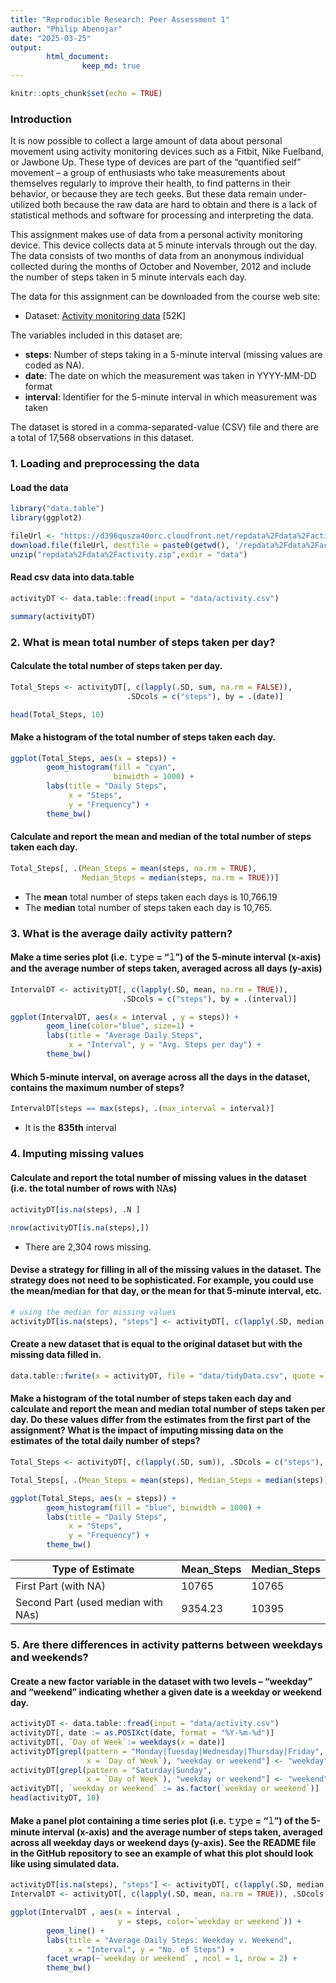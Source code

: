 ---
title: "Reproducible Research: Peer Assessment 1"
author: "Philip Abenojar"
date: "2025-03-25"
output: 
        html_document:
                keep_md: true
---

```{r setup, include=FALSE}
knitr::opts_chunk$set(echo = TRUE)
```


### Introduction

It is now possible to collect a large amount of data about personal movement using activity monitoring devices such as a Fitbit, Nike Fuelband, or Jawbone Up. These type of devices are part of the “quantified self” movement – a group of enthusiasts who take measurements about themselves regularly to improve their health, to find patterns in their behavior, or because they are tech geeks. But these data remain under-utilized both because the raw data are hard to obtain and there is a lack of statistical methods and software for processing and interpreting the data.

This assignment makes use of data from a personal activity monitoring device. This device collects data at 5 minute intervals through out the day. The data consists of two months of data from an anonymous individual collected during the months of October and November, 2012 and include the number of steps taken in 5 minute intervals each day.

The data for this assignment can be downloaded from the course web site:

 - Dataset: [Activity monitoring data](https://d396qusza40orc.cloudfront.net/repdata%2Fdata%2Factivity.zip) [52K]

The variables included in this dataset are:

 - **steps**: Number of steps taking in a 5-minute interval (missing values are coded as NA). 
 - **date**: The date on which the measurement was taken in YYYY-MM-DD format
 - **interval**: Identifier for the 5-minute interval in which measurement was taken

The dataset is stored in a comma-separated-value (CSV) file and there are a total of 17,568 observations in this dataset.



### 1. Loading and preprocessing the data
#### Load the data
```{r}
library("data.table")
library(ggplot2)

fileUrl <- "https://d396qusza40orc.cloudfront.net/repdata%2Fdata%2Factivity.zip"
download.file(fileUrl, destfile = paste0(getwd(), '/repdata%2Fdata%2Factivity.zip'), method = "curl")
unzip("repdata%2Fdata%2Factivity.zip",exdir = "data")
```

#### Read csv data into data.table
```{r}
activityDT <- data.table::fread(input = "data/activity.csv")
```

```{r}
summary(activityDT)
```


### 2. What is mean total number of steps taken per day?
#### Calculate the total number of steps taken per day.
```{r}
Total_Steps <- activityDT[, c(lapply(.SD, sum, na.rm = FALSE)), 
                          .SDcols = c("steps"), by = .(date)] 

head(Total_Steps, 10)
```

#### Make a histogram of the total number of steps taken each day.
```{r}
ggplot(Total_Steps, aes(x = steps)) +
        geom_histogram(fill = "cyan", 
                       binwidth = 1000) +
        labs(title = "Daily Steps",
             x = "Steps",
             y = "Frequency") +
        theme_bw()
```

#### Calculate and report the mean and median of the total number of steps taken each day.
```{r}
Total_Steps[, .(Mean_Steps = mean(steps, na.rm = TRUE), 
                Median_Steps = median(steps, na.rm = TRUE))]
```

 - The **mean** total number of steps taken each days is 10,766.19
 - The **median** total number of steps taken each day is 10,765.


### 3. What is the average daily activity pattern?
#### Make a time series plot (i.e. 𝚝𝚢𝚙𝚎 = "𝚕") of the 5-minute interval (x-axis) and the average number of steps taken, averaged across all days (y-axis)
```{r}
IntervalDT <- activityDT[, c(lapply(.SD, mean, na.rm = TRUE)), 
                         .SDcols = c("steps"), by = .(interval)] 

ggplot(IntervalDT, aes(x = interval , y = steps)) + 
        geom_line(color="blue", size=1) + 
        labs(title = "Average Daily Steps", 
             x = "Interval", y = "Avg. Steps per day") +
        theme_bw()
```

#### Which 5-minute interval, on average across all the days in the dataset, contains the maximum number of steps?
```{r}
IntervalDT[steps == max(steps), .(max_interval = interval)]
```

 - It is the **835th** interval


### 4. Imputing missing values
#### Calculate and report the total number of missing values in the dataset (i.e. the total number of rows with 𝙽𝙰s)
```{r}
activityDT[is.na(steps), .N ]

nrow(activityDT[is.na(steps),])
```

 - There are 2,304 rows missing.

#### Devise a strategy for filling in all of the missing values in the dataset. The strategy does not need to be sophisticated. For example, you could use the mean/median for that day, or the mean for that 5-minute interval, etc.
```{r}
# using the median for missing values 
activityDT[is.na(steps), "steps"] <- activityDT[, c(lapply(.SD, median, na.rm = TRUE)), .SDcols = c("steps")]
```

#### Create a new dataset that is equal to the original dataset but with the missing data filled in.
```{r}
data.table::fwrite(x = activityDT, file = "data/tidyData.csv", quote = FALSE)
```

#### Make a histogram of the total number of steps taken each day and calculate and report the mean and median total number of steps taken per day. Do these values differ from the estimates from the first part of the assignment? What is the impact of imputing missing data on the estimates of the total daily number of steps?

```{r}
Total_Steps <- activityDT[, c(lapply(.SD, sum)), .SDcols = c("steps"), by = .(date)] # total num of steps/day

Total_Steps[, .(Mean_Steps = mean(steps), Median_Steps = median(steps))]   # mean and median num of steps/day

ggplot(Total_Steps, aes(x = steps)) + 
        geom_histogram(fill = "blue", binwidth = 1000) + 
        labs(title = "Daily Steps",
             x = "Steps", 
             y = "Frequency") +
        theme_bw()
```

Type of Estimate | Mean_Steps | Median_Steps
---------------- | -------- | ---------
First Part (with NA) | 10765 | 10765
Second Part (used median with NAs) | 9354.23 | 10395

### 5. Are there differences in activity patterns between weekdays and weekends?
#### Create a new factor variable in the dataset with two levels – “weekday” and “weekend” indicating whether a given date is a weekday or weekend day.
```{r}
activityDT <- data.table::fread(input = "data/activity.csv")
activityDT[, date := as.POSIXct(date, format = "%Y-%m-%d")]
activityDT[, `Day of Week`:= weekdays(x = date)]
activityDT[grepl(pattern = "Monday|Tuesday|Wednesday|Thursday|Friday", 
                 x = `Day of Week`), "weekday or weekend"] <- "weekday"
activityDT[grepl(pattern = "Saturday|Sunday", 
                 x = `Day of Week`), "weekday or weekend"] <- "weekend"
activityDT[, `weekday or weekend` := as.factor(`weekday or weekend`)]
head(activityDT, 10)
```

#### Make a panel plot containing a time series plot (i.e. 𝚝𝚢𝚙𝚎 = "𝚕") of the 5-minute interval (x-axis) and the average number of steps taken, averaged across all weekday days or weekend days (y-axis). See the README file in the GitHub repository to see an example of what this plot should look like using simulated data.
```{r}
activityDT[is.na(steps), "steps"] <- activityDT[, c(lapply(.SD, median, na.rm = TRUE)), .SDcols = c("steps")]
IntervalDT <- activityDT[, c(lapply(.SD, mean, na.rm = TRUE)), .SDcols = c("steps"), by = .(interval, `weekday or weekend`)] 

ggplot(IntervalDT , aes(x = interval , 
                        y = steps, color=`weekday or weekend`)) + 
        geom_line() + 
        labs(title = "Average Daily Steps: Weekday v. Weekend", 
             x = "Interval", y = "No. of Steps") + 
        facet_wrap(~`weekday or weekend` , ncol = 1, nrow = 2) +
        theme_bw()
```



